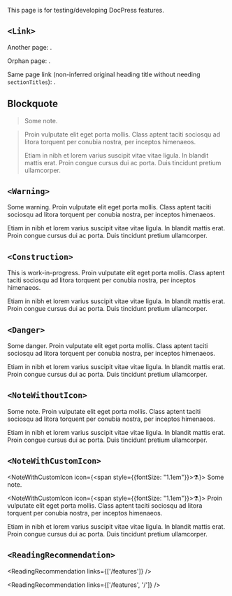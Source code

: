 
This page is for testing/developing DocPress features.

## `<Link>`

Another page: <Link href="/some-page" />.

Orphan page: <Link href="/orphan" />.

Same page link (non-inferred original heading title without needing `sectionTitles`): <Link href="#warning" />.


## Blockquote

> Some note.

>  Proin vulputate elit eget porta mollis. Class aptent taciti sociosqu ad litora torquent per conubia
>  nostra, per inceptos himenaeos.
>
>  Etiam in nibh et lorem varius suscipit vitae vitae ligula. In blandit mattis erat. Proin congue cursus
>  dui ac porta. Duis tincidunt pretium ullamcorper.


## `<Warning>`

<Warning>
  Some warning.
</Warning>

<Warning>
  Proin vulputate elit eget porta mollis. Class aptent taciti sociosqu ad litora torquent per conubia
  nostra, per inceptos himenaeos.

  Etiam in nibh et lorem varius suscipit vitae vitae ligula. In blandit mattis erat. Proin congue cursus
  dui ac porta. Duis tincidunt pretium ullamcorper.
</Warning>


## `<Construction>`

<Construction>
  This is work-in-progress.
</Construction>

<Construction>
  Proin vulputate elit eget porta mollis. Class aptent taciti sociosqu ad litora torquent per conubia
  nostra, per inceptos himenaeos.

  Etiam in nibh et lorem varius suscipit vitae vitae ligula. In blandit mattis erat. Proin congue cursus
  dui ac porta. Duis tincidunt pretium ullamcorper.
</Construction>


## `<Danger>`

<Danger>
  Some danger.
</Danger>

<Danger>
  Proin vulputate elit eget porta mollis. Class aptent taciti sociosqu ad litora torquent per conubia
  nostra, per inceptos himenaeos.

  Etiam in nibh et lorem varius suscipit vitae vitae ligula. In blandit mattis erat. Proin congue cursus
  dui ac porta. Duis tincidunt pretium ullamcorper.
</Danger>


## `<NoteWithoutIcon>`

<NoteWithoutIcon>
  Some note.
</NoteWithoutIcon>

<NoteWithoutIcon>
  Proin vulputate elit eget porta mollis. Class aptent taciti sociosqu ad litora torquent per conubia
  nostra, per inceptos himenaeos.

  Etiam in nibh et lorem varius suscipit vitae vitae ligula. In blandit mattis erat. Proin congue cursus
  dui ac porta. Duis tincidunt pretium ullamcorper.
</NoteWithoutIcon>


## `<NoteWithCustomIcon>`

<NoteWithCustomIcon icon={<span style={{fontSize: "1.1em"}}>⚗️</span>}>
  Some note.
</NoteWithCustomIcon>

<NoteWithCustomIcon icon={<span style={{fontSize: "1.1em"}}>⚗️</span>}>
  Proin vulputate elit eget porta mollis. Class aptent taciti sociosqu ad litora torquent per conubia
  nostra, per inceptos himenaeos.

  Etiam in nibh et lorem varius suscipit vitae vitae ligula. In blandit mattis erat. Proin congue cursus
  dui ac porta. Duis tincidunt pretium ullamcorper.
</NoteWithCustomIcon>

## `<ReadingRecommendation>`

<ReadingRecommendation links={['/features']} />

<ReadingRecommendation links={['/features', '/']} />
